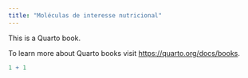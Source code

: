 ```yaml
---
title: "Moléculas de interesse nutricional"
---
```


This is a Quarto book.

To learn more about Quarto books visit <https://quarto.org/docs/books>.

```r
1 + 1
```
